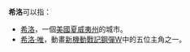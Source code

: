 '''希洛'''可以指：
*[[希洛_(夏威夷州)|希洛]]，一個[[美國|美國]][[夏威夷州|夏威夷州]]的城市。
*[[希洛·唯|希洛·唯]]，動畫[[新機動戰記鋼彈W|新機動戰記鋼彈W]]中的五位主角之一。

{{消歧义|cat=二字譯名消歧義}}